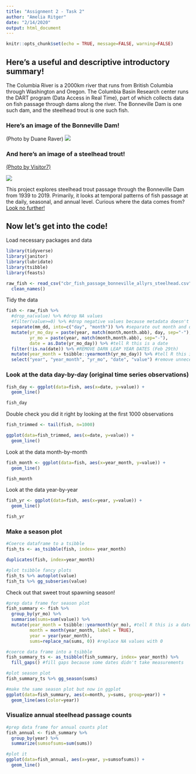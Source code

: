 ```yaml
---
title: "Assignment 2 - Task 2"
author: "Amelia Ritger"
date: "2/14/2020"
output: html_document
---
```


```r
knitr::opts_chunk$set(echo = TRUE, message=FALSE, warning=FALSE)
```

## Here's a useful and descriptive introductory summary!
The Columbia River is a 2000km river that runs from British Columbia through Washington and Oregon. The Columbia Basin Research center runs the DART program (Data Access in Real Time), part of which collects data on fish passage through dams along the river. The Bonneville Dam is one such dam, and the steelhead trout is one such fish.

### Here's an image of the Bonneville Dam! 

(Photo by Duane Raver)
![](bonneville.jpg)

### And here's an image of a steelhead trout! 

[(Photo by Visitor7)](https://en.wikipedia.org/wiki/Bonneville_Dam)

![](trout.png)

This project explores steelhead trout passage through the Bonneville Dam from 1939 to 2019. Primarily, it looks at temporal patterns of fish passage at the daily, seasonal, and annual level. Curious where the data comes from? [Look no further!](http://www.cbr.washington.edu/dart/query/adult_graph_text)

## Now let's get into the code!

Load necessary packages and data
```r
library(tidyverse)
library(janitor)
library(lubridate)
library(tsibble)
library(feasts)

raw_fish <- read_csv("cbr_fish_passage_bonneville_allyrs_steelhead.csv") %>% 
  clean_names()
```

Tidy the data
```r
fish <- raw_fish %>%
  #drop_na(value) %>% #drop NA values
  #filter(value>=0) %>% #drop negative values because metadata doesn't explain what they mean
  separate(mm_dd, into=c("day", "month")) %>% #separate out month and day
  mutate(yr_mo_day = paste(year, match(month,month.abb), day, sep="-"), #combine all date columns and separate by -
         yr_mo = paste(year, match(month,month.abb), sep="-"),
         date = as.Date(yr_mo_day)) %>% #tell R this is a date
  filter(!is.na(date)) %>% #REMOVE DARN LEAP YEAR DATES (Feb 29th)
  mutate(year_month = tsibble::yearmonth(yr_mo_day)) %>% #tell R this is a date
  select("year", "year_month", "yr_mo", "date", "value") #remove unnecessary variables
```

### Look at the data day-by-day (original time series observations)
```r
fish_day <- ggplot(data=fish, aes(x=date, y=value)) +
  geom_line()

fish_day
```

Double check you did it right by looking at the first 1000 observations
```r
fish_trimmed <- tail(fish, n=1000)

ggplot(data=fish_trimmed, aes(x=date, y=value)) +
  geom_line()
```

Look at the data month-by-month
```r
fish_month <- ggplot(data=fish, aes(x=year_month, y=value)) +
  geom_line()

fish_month
```

Look at the data year-by-year
```r
fish_yr <- ggplot(data=fish, aes(x=year, y=value)) +
  geom_line()

fish_yr
```

### Make a season plot
```r
#Coerce dataframe to a tsibble
fish_ts <- as_tsibble(fish, index= year_month)

duplicates(fish, index=year_month)

#plot tsibble fancy plots
fish_ts %>% autoplot(value)
fish_ts %>% gg_subseries(value)
```

Check out that sweet trout spawning season!

```r
#prep data frame for season plot
fish_summary <- fish %>% 
  group_by(yr_mo) %>%
  summarise(sums=sum(value)) %>% 
  mutate(year_month = tsibble::yearmonth(yr_mo), #tell R this is a date
         month = month(year_month, label = TRUE),
         year = year(year_month),
         sums=replace_na(sums, 0)) #replace NA values with 0

#coerce data frame into a tsibble
fish_summary_ts <- as_tsibble(fish_summary, index= year_month) %>% 
  fill_gaps() #fill gaps because some dates didn't take measurements

#plot season plot
fish_summary_ts %>% gg_season(sums)

#make the same season plot but now in ggplot
ggplot(data=fish_summary, aes(x=month, y=sums, group=year)) +
  geom_line(aes(color=year))
```

### Visualize annual steelhead passage counts
```r
#prep data frame for annual counts plot
fish_annual <- fish_summary %>% 
  group_by(year) %>% 
  summarize(sumsofsums=sum(sums))

#plot it
ggplot(data=fish_annual, aes(x=year, y=sumsofsums)) +
  geom_line()
```

